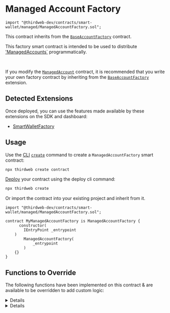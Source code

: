 
# Managed Account Factory

```solidity
import "@thirdweb-dev/contracts/smart-wallet/managed/ManagedAccountFactory.sol";
```

This contract inherits from the [`BaseAccountFactory`](/contracts/build/extensions/erc-4337/SmartWallet-factory) contract.

This factory smart contract is intended to be used to distribute ['ManagedAccounts`](/contracts/build/base-contracts/erc-4337/managed-account) programmatically.

<GithubButtonLink href="https://github.com/thirdweb-dev/contracts/blob/main/contracts/prebuilts/account/managed/ManagedAccountFactory.sol" />

<br />

<Callout title="Modified Contract" variant="info">

If you modify the [`ManagedAccount`](/contracts/build/base-contracts/erc-4337/managed-account) contract, it is recommended that you write your own
factory contract by inheriting from the [`BaseAccountFactory`](/contracts/build/extensions/erc-4337/SmartWallet-factory) extension.

</Callout>

## Detected Extensions

Once deployed, you can use the features made available by these extensions on the SDK and dashboard:

- [SmartWalletFactory](/contracts/build/extensions/erc-4337/SmartWallet-factory)

## Usage

Use the [CLI](/cli) [`create`](/cli/create) command to create a `ManagedAccountFactory` smart contract:

```bash
npx thirdweb create contract
```

[Deploy](/contracts/deploy/overview) your contract using the deploy cli command:

```bash
npx thirdweb create
```

Or import the contract into your existing project and inherit from it.

```solidity
import "@thirdweb-dev/contracts/smart-wallet/managed/ManagedAccountFactory.sol";

contract MyManagedAccountFactory is ManagedAccountFactory {
	  constructor(
        IEntryPoint _entrypoint
    )
        ManagedAccountFactory(
            _entrypoint
        )
    {}
}
```

## Functions to Override

The following functions have been implemented on this contract & are available to be overridden to add custom logic:

<Details id="_initializeAccount" summary="_initializeAccount">

Called in `createAccount`. Initializes the account contract created in `createAccount`.

```solidity
function _initializeAccount(
    address _account,
    address _admin,
    bytes calldata _data
) internal override {
    ManagedAccount(payable(_account)).initialize(_admin, _data);
}
```

#### \_account

The address of the smart account smart contract to initialize.

#### \_admin

The address to be set as default admin role for the contract. Must be of type `address`.

#### \_data

If extra storage variables are required in your account contract, abi encode the variables,
pass them to this function as the `bytes` argument.

For example:

```solidity

function initializeAccount(
    address _admin,
    bytes calldata _data
) public override initializer {
    ManagedAccount.initialize(_admin, _data);
}
```

</Details>

<Details id="_canSetExtension" summary="_canSetExtension">

Returns whether an extension can be set in the given execution context.

```solidity
function _canSetExtension() internal view virtual override returns (bool) {
    return hasRole(DEFAULT_ADMIN_ROLE, msg.sender);
}
```

</Details>
